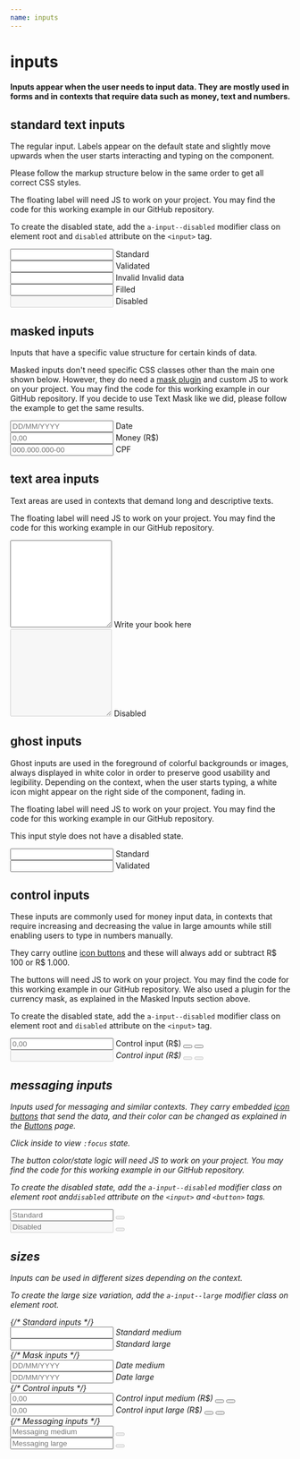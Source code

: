 ```yaml
---
name: inputs
---
```



# inputs

#### Inputs appear when the user needs to input data. They are mostly used in forms and in contexts that require data such as money, text and numbers.

## standard text inputs

The regular input. Labels appear on the default state and slightly move upwards when the user starts interacting and typing on the component.

Please follow the markup structure below in the same order to get all correct CSS styles.

The floating label will need JS to work on your project. You may find the code for this working example in our GitHub repository.

To create the disabled state, add the `a-input--disabled` modifier class on element root and `disabled` attribute on the `<input>` tag.

<Playground className='md:two-columns'>
  <div className='a-input'>
    <input id='input1' type='text' aria-labelledby='label1' />
    <label id='label1' htmlFor='input1'>
      Standard
    </label>
  </div>
  <div className='a-input a-input--validated'>
    <input
      id='input2'
      type='text'
      aria-labelledby='label2'
      defaultValue='Astro Team'
    />
    <label id='label2' htmlFor='input2'>
      Validated
    </label>
  </div>
  <div className='a-input a-input--invalid'>
    <input
      id='input3'
      type='text'
      aria-labelledby='label3'
      defaultValue='XYZK2'
    />
    <label id='label3' htmlFor='input3'>
      Invalid
    </label>
    <span className='a-input__error'>Invalid data</span>
  </div>
  <div className='a-input'>
    <input
      id='input4'
      type='text'
      aria-labelledby='label4'
      defaultValue='Astro Team'
    />
    <label id='label4' htmlFor='input4'>
      Filled
    </label>
  </div>
  <div className='a-input a-input--disabled'>
    <input id='input5' type='text' aria-labelledby='label5' disabled />
    <label id='label5' htmlFor='input5'>
      Disabled
    </label>
  </div>
</Playground>

## masked inputs

Inputs that have a specific value structure for certain kinds of data.

Masked inputs don't need specific CSS classes other than the main one shown below. However, they do need a [mask plugin](https://github.com/text-mask/text-mask) and custom JS to work on your project. You may find the code for this working example in our GitHub repository. If you decide to use Text Mask like we did, please follow the example to get the same results.

<Playground className='md:two-columns'>
  <div className='a-input'>
    <input
      id='inputdate'
      type='text'
      placeholder='DD/MM/YYYY'
      aria-labelledby='labeldate'
    />
    <label id='labeldate' htmlFor='inputdate'>
      Date
    </label>
  </div>
  <div className='a-input'>
    <input
      id='inputmoney'
      type='text'
      placeholder='0,00'
      aria-labelledby='labelmoney'
    />
    <label id='labelmoney' htmlFor='inputmoney'>
      Money (R$)
    </label>
  </div>
  <div className='a-input'>
    <input
      id='inputcpf'
      type='text'
      placeholder='000.000.000-00'
      aria-labelledby='labelcpf'
    />
    <label id='labelcpf' htmlFor='inputcpf'>
      CPF
    </label>
  </div>
</Playground>

## text area inputs

Text areas are used in contexts that demand long and descriptive texts.

The floating label will need JS to work on your project. You may find the code for this working example in our GitHub repository.

<Playground className='md:two-columns'>
  <div className='a-input'>
    <textarea name='random' id='textarea1' rows='10' cols='20'></textarea>
    <label id='label6' htmlFor='textarea1'>Write your book here</label>
  </div>

  <div className='a-input a-input--disabled'>
    <textarea name='random' id='textarea2' rows='10' cols='20' disabled></textarea>
    <label id='label7' htmlFor='textarea2'>Disabled</label>
  </div>
</Playground>

## ghost inputs

Ghost inputs are used in the foreground of colorful backgrounds or images, always displayed in white color in order to preserve good usability and legibility. Depending on the context, when the user starts typing, a white icon might appear on the right side of the component, fading in.

The floating label will need JS to work on your project. You may find the code for this working example in our GitHub repository.

This input style does not have a disabled state.

<Playground className='md:two-columns gradient-bg'>
  <div className='a-input a-input--ghost'>
    <input id='ghost1' type='text' aria-labelledby='ghostlabel1' />
    <label id='ghostlabel1' htmlFor='ghost1'>
      Standard
    </label>
  </div>
  <div className='a-input a-input--ghost a-input--validated'>
    <input
      id='ghost2'
      type='text'
      aria-labelledby='ghostlabel2'
      defaultValue='Astro Team'
    />
    <label id='ghostlabel2' htmlFor='ghost2'>
      Validated
    </label>
  </div>
</Playground>

## control inputs

These inputs are commonly used for money input data, in contexts that require increasing and decreasing the value in large amounts while still enabling users to type in numbers manually.

They carry outline [icon buttons](https://astro.magnetis.com.br/buttons#icon-buttons) and these will always add or subtract R$ 100 or R$ 1.000.

The buttons will need JS to work on your project. You may find the code for this working example in our GitHub repository. We also used a plugin for the currency mask, as explained in the Masked Inputs section above.

To create the disabled state, add the `a-input--disabled` modifier class on element root and `disabled` attribute on the `<input>` tag.

<Playground className='md:two-columns'>
  <div className='a-input a-input--control'>
    <input
      id='control1'
      type='text'
      data-step='100'
      defaultValue='0,00'
      placeholder='0,00'
      aria-labelledby='controllabel1'
    />
    <label id='controllabel1' htmlFor='control1'>
      Control input (R$)
    </label>
    <button className='a-btn a-btn--ghost-uranus a-btn--small a-btn--icon a-input--control__decrement'>
      <i className='a-icon a-icon__input-dash a-icon--size-small' />
    </button>
    <button className='a-btn a-btn--ghost-uranus a-btn--small a-btn--icon a-input--control__increment'>
      <i className='a-icon a-icon__input-plus a-icon--size-small' />
    </button>
  </div>
  <div className='a-input a-input--control a-input--disabled'>
    <input
      id='control2'
      type='text'
      data-step='100'
      aria-labelledby='controllabel2'
      disabled
    />
    <label id='controllabel2' htmlFor='control2'>
      Control input (R$)
    </label>
    <button
      className='a-btn a-btn--ghost-uranus a-btn--small a-btn--icon a-input--control__decrement'
      disabled
    >
      <i className='a-icon a-icon__input-dash a-icon--size-small' />
    </button>
    <button
      className='a-btn a-btn--ghost-uranus a-btn--small a-btn--icon a-input--control__increment'
      disabled
    >
      <i className='a-icon a-icon__input-plus a-icon--size-small' />
    </button>
  </div>
</Playground>

## messaging inputs

Inputs used for messaging and similar contexts. They carry embedded [icon buttons](https://astro.magnetis.com.br/buttons#icon-buttons) that send the data,
and their color can be changed as explained in the [Buttons](https://astro.magnetis.com.br/buttons) page.

Click inside to view `:focus` state.

The button color/state logic will need JS to work on your project. You may find the code for this working example in our GitHub repository.

To create the disabled state, add the `a-input--disabled` modifier class on element root and`disabled` attribute on the `<input>` and `<button>` tags.

<Playground className='md:two-columns'>
  <div className='a-input a-input--messaging'>
    <input id='input6' type='text' placeholder='Standard' />
    <button className='a-btn a-btn--uranus a-btn--medium a-btn--icon' disabled>
      <i className='a-icon a-icon__arrow-right a-icon--size-medium' />
    </button>
  </div>
  <div className='a-input a-input--messaging a-input--disabled'>
    <input
      id='input6'
      type='text'
      aria-labelledby='label6'
      placeholder='Disabled'
      disabled
    />
    <button className='a-btn a-btn--uranus a-btn--medium a-btn--icon' disabled>
      <i className='a-icon a-icon__arrow-right a-icon--size-medium' />
    </button>
  </div>
</Playground>

<HandleInputEvents />

## sizes

Inputs can be used in different sizes depending on the context.

To create the large size variation, add the `a-input--large` modifier class on element root.

<Playground className='md:two-columns'>
  {/* Standard inputs */}
  <div className='a-input'>
    <input id='inputmedium' type='text' aria-labelledby='labelmedium' />
    <label id='labelmedium' htmlFor='inputmedium'>
      Standard medium
    </label>
  </div>
  <div className='a-input a-input--large'>
    <input id='inputlarge' type='text' aria-labelledby='labellarge' />
    <label id='labellarge' htmlFor='inputlarge'>
      Standard large
    </label>
  </div>
  {/* Mask inputs */}
  <div className='a-input'>
    <input
      id='inputdatemedium'
      type='text'
      placeholder='DD/MM/YYYY'
      aria-labelledby='labeldatemedium'
    />
    <label id='labeldatemedium' htmlFor='inputdatemedium'>
      Date medium
    </label>
  </div>
  <div className='a-input a-input--large'>
    <input
      id='inputdatelarge'
      type='text'
      placeholder='DD/MM/YYYY'
      aria-labelledby='labeldatelarge'
    />
    <label id='labeldatelarge' htmlFor='inputdatelarge'>
      Date large
    </label>
  </div>
  {/* Control inputs */}
  <div className='a-input a-input--control'>
    <input
      id='inputcontrolmedium'
      type='text'
      data-step='100'
      defaultValue='0,00'
      placeholder='0,00'
      aria-labelledby='labelcontrolmedium'
    />
    <label id='labelcontrolmedium' htmlFor='inputcontrolmedium'>
      Control input medium (R$)
    </label>
    <button className='a-btn a-btn--ghost-uranus a-btn--small a-btn--icon a-input--control__decrement'>
      <i className='a-icon a-icon__input-dash a-icon--size-small' />
    </button>
    <button className='a-btn a-btn--ghost-uranus a-btn--small a-btn--icon a-input--control__increment'>
      <i className='a-icon a-icon__input-plus a-icon--size-small' />
    </button>
  </div>
  <div className='a-input a-input--control a-input--large'>
    <input
      id='inputcontrollarge'
      type='text'
      data-step='100'
      defaultValue='0,00'
      placeholder='0,00'
      aria-labelledby='labelcontrollarge'
    />
    <label id='labelcontrollarge' htmlFor='inputcontrollarge'>
      Control input large (R$)
    </label>
    <button className='a-btn a-btn--ghost-uranus a-btn--small a-btn--icon a-input--control__decrement'>
      <i className='a-icon a-icon__input-dash a-icon--size-small' />
    </button>
    <button className='a-btn a-btn--ghost-uranus a-btn--small a-btn--icon a-input--control__increment'>
      <i className='a-icon a-icon__input-plus a-icon--size-small' />
    </button>
  </div>
  {/* Messaging inputs */}
  <div className='a-input a-input--messaging'>
    <input
      id='inputmessagingmedium'
      type='text'
      placeholder='Messaging medium'
    />
    <button className='a-btn a-btn--uranus a-btn--medium a-btn--icon' disabled>
      <i className='a-icon a-icon__arrow-right a-icon--size-medium' />
    </button>
  </div>
  <div className='a-input a-input--messaging a-input--large'>
    <input id='inputmessaginglarge' type='text' placeholder='Messaging large' />
    <button className='a-btn a-btn--uranus a-btn--medium a-btn--icon' disabled>
      <i className='a-icon a-icon__arrow-right a-icon--size-medium' />
    </button>
  </div>
</Playground>

